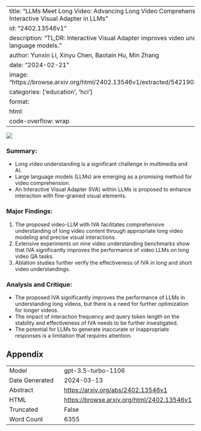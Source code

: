 
---
title: "LLMs Meet Long Video: Advancing Long Video Comprehension with An Interactive Visual Adapter in LLMs"
id: "2402.13546v1"
description: "TL;DR: Interactive Visual Adapter improves video understanding in large language models."
author: Yunxin Li, Xinyu Chen, Baotain Hu, Min Zhang
date: "2024-02-21"
image: "https://browse.arxiv.org/html/2402.13546v1/extracted/5421903/figures/model.png"
categories: ['education', 'hci']
format:
  html:
    code-overflow: wrap
---

![](https://browse.arxiv.org/html/2402.13546v1/extracted/5421903/figures/model.png)

### **Summary:**
- Long video understanding is a significant challenge in multimedia and AI.
- Large language models (LLMs) are emerging as a promising method for video comprehension.
- An Interactive Visual Adapter (IVA) within LLMs is proposed to enhance interaction with fine-grained visual elements.

### **Major Findings:**
1. The proposed video-LLM with IVA facilitates comprehensive understanding of long video content through appropriate long video modeling and precise visual interactions.
2. Extensive experiments on nine video understanding benchmarks show that IVA significantly improves the performance of video LLMs on long video QA tasks.
3. Ablation studies further verify the effectiveness of IVA in long and short video understandings.

### **Analysis and Critique:**
- The proposed IVA significantly improves the performance of LLMs in understanding long videos, but there is a need for further optimization for longer videos.
- The impact of interaction frequency and query token length on the stability and effectiveness of IVA needs to be further investigated.
- The potential for LLMs to generate inaccurate or inappropriate responses is a limitation that requires attention.

## Appendix

|          |          |
|----------|----------|
| Model     | gpt-3.5-turbo-1106       |
| Date Generated     | 2024-03-13       |
| Abstract | [https://arxiv.org/abs/2402.13546v1](https://arxiv.org/abs/2402.13546v1)        |
| HTML     | [https://browse.arxiv.org/html/2402.13546v1](https://browse.arxiv.org/html/2402.13546v1)       |
| Truncated       | False       |
| Word Count       | 6355       |
